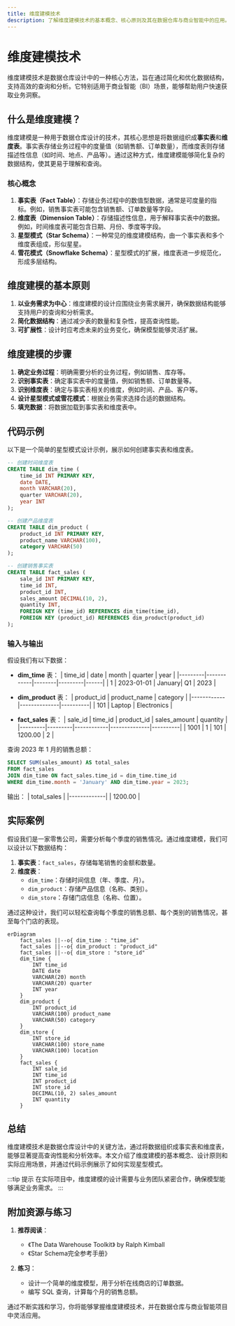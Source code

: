 ```yaml
---
title: 维度建模技术
description: 了解维度建模技术的基本概念、核心原则及其在数据仓库与商业智能中的应用。本文适合初学者，包含清晰的解释、代码示例和实际案例。
---
```


# 维度建模技术

维度建模技术是数据仓库设计中的一种核心方法，旨在通过简化和优化数据结构，支持高效的查询和分析。它特别适用于商业智能（BI）场景，能够帮助用户快速获取业务洞察。

## 什么是维度建模？

维度建模是一种用于数据仓库设计的技术，其核心思想是将数据组织成**事实表**和**维度表**。事实表存储业务过程中的度量值（如销售额、订单数量），而维度表则存储描述性信息（如时间、地点、产品等）。通过这种方式，维度建模能够简化复杂的数据结构，使其更易于理解和查询。

### 核心概念

1. **事实表（Fact Table）**：存储业务过程中的数值型数据，通常是可度量的指标。例如，销售事实表可能包含销售额、订单数量等字段。
2. **维度表（Dimension Table）**：存储描述性信息，用于解释事实表中的数据。例如，时间维度表可能包含日期、月份、季度等字段。
3. **星型模式（Star Schema）**：一种常见的维度建模结构，由一个事实表和多个维度表组成，形似星星。
4. **雪花模式（Snowflake Schema）**：星型模式的扩展，维度表进一步规范化，形成多层结构。

## 维度建模的基本原则

1. **以业务需求为中心**：维度建模的设计应围绕业务需求展开，确保数据结构能够支持用户的查询和分析需求。
2. **简化数据结构**：通过减少表的数量和复杂性，提高查询性能。
3. **可扩展性**：设计时应考虑未来的业务变化，确保模型能够灵活扩展。

## 维度建模的步骤

1. **确定业务过程**：明确需要分析的业务过程，例如销售、库存等。
2. **识别事实表**：确定事实表中的度量值，例如销售额、订单数量等。
3. **识别维度表**：确定与事实表相关的维度，例如时间、产品、客户等。
4. **设计星型模式或雪花模式**：根据业务需求选择合适的数据结构。
5. **填充数据**：将数据加载到事实表和维度表中。

## 代码示例

以下是一个简单的星型模式设计示例，展示如何创建事实表和维度表。

```sql
-- 创建时间维度表
CREATE TABLE dim_time (
    time_id INT PRIMARY KEY,
    date DATE,
    month VARCHAR(20),
    quarter VARCHAR(20),
    year INT
);

-- 创建产品维度表
CREATE TABLE dim_product (
    product_id INT PRIMARY KEY,
    product_name VARCHAR(100),
    category VARCHAR(50)
);

-- 创建销售事实表
CREATE TABLE fact_sales (
    sale_id INT PRIMARY KEY,
    time_id INT,
    product_id INT,
    sales_amount DECIMAL(10, 2),
    quantity INT,
    FOREIGN KEY (time_id) REFERENCES dim_time(time_id),
    FOREIGN KEY (product_id) REFERENCES dim_product(product_id)
);
```

### 输入与输出

假设我们有以下数据：

- **dim_time** 表：
  | time_id | date       | month  | quarter | year |
  |---------|------------|--------|---------|------|
  | 1       | 2023-01-01 | January| Q1      | 2023 |

- **dim_product** 表：
  | product_id | product_name | category |
  |------------|--------------|----------|
  | 101        | Laptop       | Electronics |

- **fact_sales** 表：
  | sale_id | time_id | product_id | sales_amount | quantity |
  |---------|---------|------------|--------------|----------|
  | 1001    | 1       | 101        | 1200.00      | 2        |

查询 2023 年 1 月的销售总额：

```sql
SELECT SUM(sales_amount) AS total_sales
FROM fact_sales
JOIN dim_time ON fact_sales.time_id = dim_time.time_id
WHERE dim_time.month = 'January' AND dim_time.year = 2023;
```

输出：
| total_sales |
|-------------|
| 1200.00     |

## 实际案例

假设我们是一家零售公司，需要分析每个季度的销售情况。通过维度建模，我们可以设计以下数据结构：

1. **事实表**：`fact_sales`，存储每笔销售的金额和数量。
2. **维度表**：
   - `dim_time`：存储时间信息（年、季度、月）。
   - `dim_product`：存储产品信息（名称、类别）。
   - `dim_store`：存储门店信息（名称、位置）。

通过这种设计，我们可以轻松查询每个季度的销售总额、每个类别的销售情况，甚至每个门店的表现。

```mermaid
erDiagram
    fact_sales ||--o{ dim_time : "time_id"
    fact_sales ||--o{ dim_product : "product_id"
    fact_sales ||--o{ dim_store : "store_id"
    dim_time {
        INT time_id
        DATE date
        VARCHAR(20) month
        VARCHAR(20) quarter
        INT year
    }
    dim_product {
        INT product_id
        VARCHAR(100) product_name
        VARCHAR(50) category
    }
    dim_store {
        INT store_id
        VARCHAR(100) store_name
        VARCHAR(100) location
    }
    fact_sales {
        INT sale_id
        INT time_id
        INT product_id
        INT store_id
        DECIMAL(10, 2) sales_amount
        INT quantity
    }
```

## 总结

维度建模技术是数据仓库设计中的关键方法，通过将数据组织成事实表和维度表，能够显著提高查询性能和分析效率。本文介绍了维度建模的基本概念、设计原则和实际应用场景，并通过代码示例展示了如何实现星型模式。

:::tip 提示
在实际项目中，维度建模的设计需要与业务团队紧密合作，确保模型能够满足业务需求。
:::

## 附加资源与练习

1. **推荐阅读**：
   - 《The Data Warehouse Toolkit》 by Ralph Kimball
   - 《Star Schema完全参考手册》

2. **练习**：
   - 设计一个简单的维度模型，用于分析在线商店的订单数据。
   - 编写 SQL 查询，计算每个月的销售总额。

通过不断实践和学习，你将能够掌握维度建模技术，并在数据仓库与商业智能项目中灵活应用。